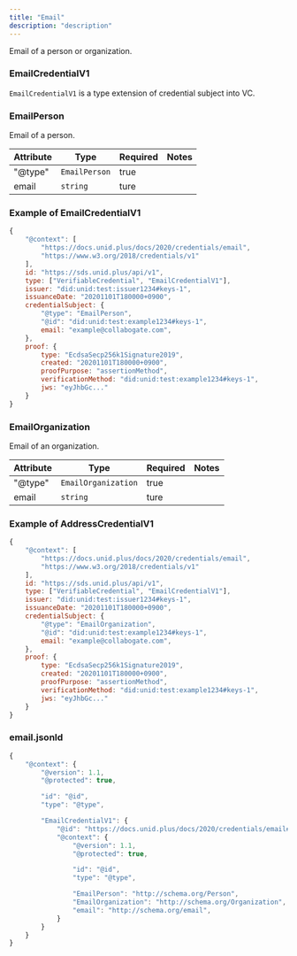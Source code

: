 ```yaml
---
title: "Email"
description: "description"
---
```


Email of a person or organization.

### EmailCredentialV1

`EmailCredentialV1` is a type extension of credential subject into VC.

### EmailPerson
Email of a person.

| Attribute | Type | Required | Notes |
| ---- | ---- | ---- | ---- |
| "@type" | `EmailPerson` | true ||
| email | `string` | ture ||

### Example of EmailCredentialV1

```js
{
    "@context": [
        "https://docs.unid.plus/docs/2020/credentials/email",
        "https://www.w3.org/2018/credentials/v1"
    ],
    id: "https://sds.unid.plus/api/v1",
    type: ["VerifiableCredential", "EmailCredentialV1"],
    issuer: "did:unid:test:issuer1234#keys-1",
    issuanceDate: "20201101T180000+0900",
    credentialSubject: {
        "@type": "EmailPerson",
        "@id": "did:unid:test:example1234#keys-1",
        email: "example@collabogate.com",
    },
    proof: {
        type: "EcdsaSecp256k1Signature2019",
        created: "20201101T180000+0900",
        proofPurpose: "assertionMethod",
        verificationMethod: "did:unid:test:example1234#keys-1",
        jws: "eyJhbGc..."
    }
}
```

### EmailOrganization
Email of an organization.

| Attribute | Type | Required | Notes |
| ---- | ---- | ---- | ---- |
| "@type" | `EmailOrganization` | true ||
| email | `string` | ture ||

### Example of AddressCredentialV1

```js
{
    "@context": [
        "https://docs.unid.plus/docs/2020/credentials/email",
        "https://www.w3.org/2018/credentials/v1"
    ],
    id: "https://sds.unid.plus/api/v1",
    type: ["VerifiableCredential", "EmailCredentialV1"],
    issuer: "did:unid:test:issuer1234#keys-1",
    issuanceDate: "20201101T180000+0900",
    credentialSubject: {
        "@type": "EmailOrganization",
        "@id": "did:unid:test:example1234#keys-1",
        email: "example@collabogate.com",
    },
    proof: {
        type: "EcdsaSecp256k1Signature2019",
        created: "20201101T180000+0900",
        proofPurpose: "assertionMethod",
        verificationMethod: "did:unid:test:example1234#keys-1",
        jws: "eyJhbGc..."
    }
}
```

### email.jsonld

```js
{
    "@context": {
        "@version": 1.1,
        "@protected": true,

        "id": "@id",
        "type": "@type",

        "EmailCredentialV1": {
            "@id": "https://docs.unid.plus/docs/2020/credentials/email#EmailCredentialV1",
            "@context": {
                "@version": 1.1,
                "@protected": true,

                "id": "@id",
                "type": "@type",

                "EmailPerson": "http://schema.org/Person",
                "EmailOrganization": "http://schema.org/Organization",
                "email": "http://schema.org/email",
            }
        }
    }
}
```
